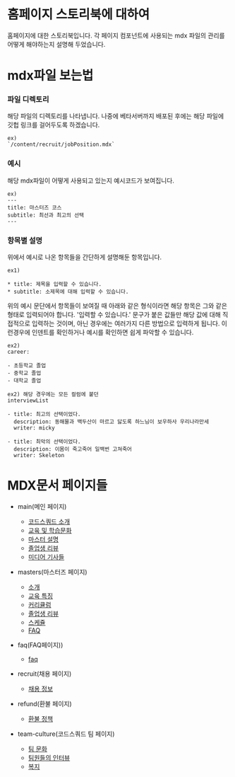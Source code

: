 
<Meta title="Home/Introduction" />

# 홈페이지 스토리북에 대하여

홈페이지에 대한 스토리북입니다. 각 페이지 컴포넌트에 사용되는 mdx 파일의 관리를 어떻게 해야하는지 설명해 두었습니다.

# mdx파일 보는법

### 파일 디렉토리

해당 파일의 디렉토리를 나타냅니다. 나중에 베타서버까지 배포된 후에는 해당 파일에 깃헙 링크를 걸어두도록 하겠습니다.

```
ex)
`/content/recruit/jobPosition.mdx`
```

### 예시

해당 mdx파일이 어떻게 사용되고 있는지 예시코드가 보여집니다.

```
ex)
---
title: 마스터즈 코스
subtitle: 최선과 최고의 선택
---
```

### 항목별 설명

위에서 예시로 나온 항목들을 간단하게 설명해둔 항목입니다.

```
ex1)

* title: 제목을 입력할 수 있습니다.
* subtitle: 소제목에 대해 입력할 수 있습니다.
```

위의 예시 문단에서 항목들이 보여질 때 아래와 같은 형식이라면 해당 항목은 그와 같은 형태로 입력되어야 합니다. '입력할 수 있습니다.' 문구가 붙은 값들만 해당 값에 대해 직접적으로 입력하는 것이며,
아닌 경우에는 여러가지 다른 방법으로 입력하게 됩니다. 이런경우에 인덴트를 확인하거나 예시를 확인하면 쉽게 파악할 수 있습니다.

```
ex2)
career:

- 초등학교 졸업
- 중학교 졸업
- 대학교 졸업

ex2) 해당 경우에는 모든 컬럼에 붙던
interviewList

- title: 최고의 선택이었다.
  description: 동해물과 백두산이 마르고 닳도록 하느님이 보우하사 우리나라만세
  writer: micky

- title: 최악의 선택이었다.
  description: 이몸이 죽고죽어 일백번 고쳐죽어
  writer: Skeleton

```

# MDX문서 페이지들

- main(메인 페이지)

  - [코드스쿼드 소개](?path=/docs/pagecomponent-main-feature--default)
  - [교육 및 학습문화](?path=/docs/pagecomponent-main-culture--default)
  - [마스터 설명](?path=/docs/pagecomponent-main-master--default)
  - [졸업생 리뷰](?path=/docs/pagecomponent-main-graduatereview--default)
  - [미디어 기사들](?path=/docs/pagecomponent-main-article--default)

- masters(마스터즈 페이지)

  - [소개](?path=/docs/pagecomponent-masters-masthead--default)
  - [교육 특징](?path=/docs/pagecomponent-masters-educationfeatures--default)
  - [커리큘럼](?path=/docs/pagecomponent-masters-detailcurriculum--default)
  - [졸업생 리뷰](?path=/docs/pagecomponent-masters-interviewsliderwrapper--default)
  - [스케쥴](?path=/docs/pagecomponent-masters-courseschedule--default)
  - [FAQ](?path=/docs/pagecomponent-masters-faq--default)

- faq(FAQ페이지))

  - [faq](?path=/docs/pagecomponent-faq-faq--default)

- recruit(채용 페이지)

  - [채용 정보](?path=/docs/pagecomponent-recruit-jobposition--default)

- refund(환불 페이지)

  - [환불 정책](?path=/docs/pagecomponent-refund-refundpolicy--default)

- team-culture(코드스쿼드 팀 페이지)

  - [팀 문화](?path=/docs/pagecomponent-team-culture-teamculture--default)
  - [팀원들의 인터뷰](?path=/docs/pagecomponent-team-culture-teaminterview--default)
  - [복지](?path=/docs/pagecomponent-team-culture-welfare--default)

